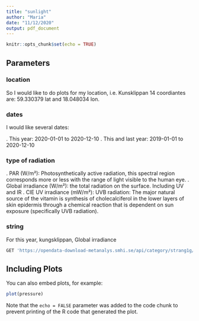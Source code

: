 ```yaml
---
title: "sunlight"
author: "Maria"
date: "11/12/2020"
output: pdf_document
---
```


```r
knitr::opts_chunk$set(echo = TRUE)
```

## Parameters

### location
So I would like to do plots for my location, i.e. Kunsklippan 14
coordiantes are: 59.330379 lat and 18.048034 lon.

### dates
I would like several dates:

. This year: 2020-01-01 to 2020-12-10
. This and last year: 2019-01-01 to 2020-12-10

### type of radiation

. PAR (W/m²): Photosynthetically active radiation, this spectral region corresponds more or less with the range of light visible to the human eye.
. Global irradiance (W/m²): the total radiation on the surface. Including UV and IR
. CIE UV irradiance (mW/m²): UVB radiation: The major natural source of the vitamin is synthesis of cholecalciferol in the lower layers of skin epidermis through a chemical reaction that is dependent on sun exposure (specifically UVB radiation).

### string

For this year, kungsklippan, Global irradiance

```r
GET 'https://opendata-download-metanalys.smhi.se/api/category/strang1g/version/1/geotype/point/lon/18.048/lat/59.330/parameter/117/data.json?from=2020-01-01&to=2020-12-10&interval=daily'
```

## Including Plots

You can also embed plots, for example:

```r
plot(pressure)
```

Note that the `echo = FALSE` parameter was added to the code chunk to prevent printing of the R code that generated the plot.
